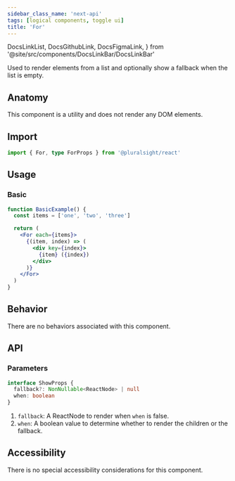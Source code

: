 ```yaml
---
sidebar_class_name: 'next-api'
tags: [logical components, toggle ui]
title: 'For'
---
```


  DocsLinkList,
  DocsGithubLink,
  DocsFigmaLink,
} from '@site/src/components/DocsLinkBar/DocsLinkBar'

<p className="size-xxl">
  Used to render elements from a list and optionally show a fallback when the
  list is empty.
</p>

<DocsLinkList>
  <DocsGithubLink href="https://github.com/pluralsight/pando/tree/main/packages/react/src/components/For.tsx" />
</DocsLinkList>

## Anatomy

This component is a utility and does not render any DOM elements.

## Import

```typescript
import { For, type ForProps } from '@pluralsight/react'
```

## Usage

### Basic

```jsx live
function BasicExample() {
  const items = ['one', 'two', 'three']

  return (
    <For each={items}>
      {(item, index) => (
        <div key={index}>
          {item} ({index})
        </div>
      )}
    </For>
  )
}
```

## Behavior

There are no behaviors associated with this component.

## API

### Parameters

```typescript
interface ShowProps {
  fallback?: NonNullable<ReactNode> | null
  when: boolean
}
```

1. `fallback`: A ReactNode to render when `when` is false.
2. `when`: A boolean value to determine whether to render the children or the fallback.

## Accessibility

There is no special accessibility considerations for this component.
